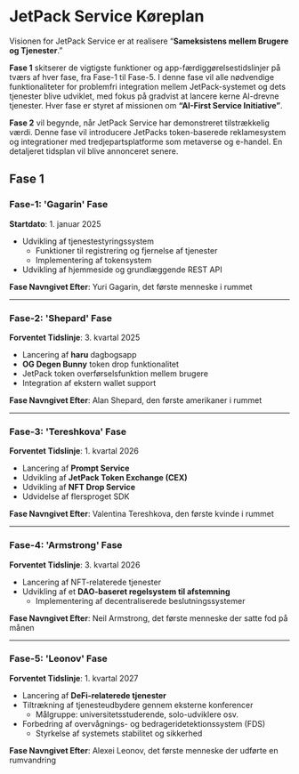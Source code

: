 # JetPack Service Køreplan

Visionen for JetPack Service er at realisere “**Sameksistens mellem Brugere og Tjenester**.”

**Fase 1** skitserer de vigtigste funktioner og app-færdiggørelsestidslinjer på tværs af hver fase, fra Fase-1 til Fase-5. I denne fase vil alle nødvendige funktionaliteter for problemfri integration mellem JetPack-systemet og dets tjenester blive udviklet, med fokus på gradvist at lancere kerne AI-drevne tjenester. Hver fase er styret af missionen om **“AI-First Service Initiative”**.

**Fase 2** vil begynde, når JetPack Service har demonstreret tilstrækkelig værdi. Denne fase vil introducere JetPacks token-baserede reklamesystem og integrationer med tredjepartsplatforme som metaverse og e-handel. En detaljeret tidsplan vil blive annonceret senere.


## Fase 1

### **Fase-1: 'Gagarin' Fase**
**Startdato**: 1. januar 2025

- Udvikling af tjenestestyringssystem
  - Funktioner til registrering og fjernelse af tjenester
  - Implementering af tokensystem
- Udvikling af hjemmeside og grundlæggende REST API

**Fase Navngivet Efter**: Yuri Gagarin, det første menneske i rummet

---

### **Fase-2: 'Shepard' Fase**
**Forventet Tidslinje**: 3. kvartal 2025

- Lancering af **haru** dagbogsapp
- **OG Degen Bunny** token drop funktionalitet
- JetPack token overførselsfunktion mellem brugere
- Integration af ekstern wallet support

**Fase Navngivet Efter**: Alan Shepard, den første amerikaner i rummet

---

### **Fase-3: 'Tereshkova' Fase**
**Forventet Tidslinje**: 1. kvartal 2026

- Lancering af **Prompt Service**
- Udvikling af **JetPack Token Exchange (CEX)**
- Udvikling af **NFT Drop Service**
- Udvidelse af flersproget SDK

**Fase Navngivet Efter**: Valentina Tereshkova, den første kvinde i rummet

---

### **Fase-4: 'Armstrong' Fase**
**Forventet Tidslinje**: 3. kvartal 2026

- Lancering af NFT-relaterede tjenester
- Udvikling af et **DAO-baseret regelsystem til afstemning**
  - Implementering af decentraliserede beslutningssystemer

**Fase Navngivet Efter**: Neil Armstrong, det første menneske der satte fod på månen

---

### **Fase-5: 'Leonov' Fase**
**Forventet Tidslinje**: 1. kvartal 2027

- Lancering af **DeFi-relaterede tjenester**
- Tiltrækning af tjenesteudbydere gennem eksterne konferencer
  - Målgruppe: universitetsstuderende, solo-udviklere osv.
- Forbedring af overvågnings- og bedrageridetektionssystem (FDS)
  - Styrkelse af systemets stabilitet og sikkerhed

**Fase Navngivet Efter**: Alexei Leonov, det første menneske der udførte en rumvandring